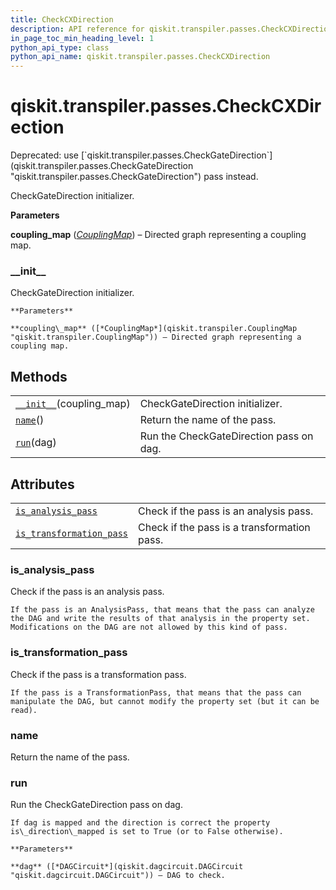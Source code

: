 ```yaml
---
title: CheckCXDirection
description: API reference for qiskit.transpiler.passes.CheckCXDirection
in_page_toc_min_heading_level: 1
python_api_type: class
python_api_name: qiskit.transpiler.passes.CheckCXDirection
---
```


# qiskit.transpiler.passes.CheckCXDirection

<Class id="qiskit.transpiler.passes.CheckCXDirection" github="https://github.com/qiskit/qiskit/tree/stable/0.18/qiskit/transpiler/passes/utils/check_cx_direction.py" signature="CheckCXDirection(*args, **kwargs)">
  Deprecated: use [`qiskit.transpiler.passes.CheckGateDirection`](qiskit.transpiler.passes.CheckGateDirection "qiskit.transpiler.passes.CheckGateDirection") pass instead.

  CheckGateDirection initializer.

  **Parameters**

  **coupling\_map** ([*CouplingMap*](qiskit.transpiler.CouplingMap "qiskit.transpiler.CouplingMap")) – Directed graph representing a coupling map.

  ### \_\_init\_\_

  <Function id="qiskit.transpiler.passes.CheckCXDirection.__init__" name="__init__" signature="__init__(coupling_map)">
    CheckGateDirection initializer.

    **Parameters**

    **coupling\_map** ([*CouplingMap*](qiskit.transpiler.CouplingMap "qiskit.transpiler.CouplingMap")) – Directed graph representing a coupling map.
  </Function>

  ## Methods

  |                                                                                                                                       |                                         |
  | ------------------------------------------------------------------------------------------------------------------------------------- | --------------------------------------- |
  | [`__init__`](#qiskit.transpiler.passes.CheckCXDirection.__init__ "qiskit.transpiler.passes.CheckCXDirection.__init__")(coupling\_map) | CheckGateDirection initializer.         |
  | [`name`](#qiskit.transpiler.passes.CheckCXDirection.name "qiskit.transpiler.passes.CheckCXDirection.name")()                          | Return the name of the pass.            |
  | [`run`](#qiskit.transpiler.passes.CheckCXDirection.run "qiskit.transpiler.passes.CheckCXDirection.run")(dag)                          | Run the CheckGateDirection pass on dag. |

  ## Attributes

  |                                                                                                                                                                  |                                             |
  | ---------------------------------------------------------------------------------------------------------------------------------------------------------------- | ------------------------------------------- |
  | [`is_analysis_pass`](#qiskit.transpiler.passes.CheckCXDirection.is_analysis_pass "qiskit.transpiler.passes.CheckCXDirection.is_analysis_pass")                   | Check if the pass is an analysis pass.      |
  | [`is_transformation_pass`](#qiskit.transpiler.passes.CheckCXDirection.is_transformation_pass "qiskit.transpiler.passes.CheckCXDirection.is_transformation_pass") | Check if the pass is a transformation pass. |

  ### is\_analysis\_pass

  <Function id="qiskit.transpiler.passes.CheckCXDirection.is_analysis_pass" name="is_analysis_pass" signature="property is_analysis_pass">
    Check if the pass is an analysis pass.

    If the pass is an AnalysisPass, that means that the pass can analyze the DAG and write the results of that analysis in the property set. Modifications on the DAG are not allowed by this kind of pass.
  </Function>

  ### is\_transformation\_pass

  <Function id="qiskit.transpiler.passes.CheckCXDirection.is_transformation_pass" name="is_transformation_pass" signature="property is_transformation_pass">
    Check if the pass is a transformation pass.

    If the pass is a TransformationPass, that means that the pass can manipulate the DAG, but cannot modify the property set (but it can be read).
  </Function>

  ### name

  <Function id="qiskit.transpiler.passes.CheckCXDirection.name" name="name" signature="name()">
    Return the name of the pass.
  </Function>

  ### run

  <Function id="qiskit.transpiler.passes.CheckCXDirection.run" name="run" signature="run(dag)">
    Run the CheckGateDirection pass on dag.

    If dag is mapped and the direction is correct the property is\_direction\_mapped is set to True (or to False otherwise).

    **Parameters**

    **dag** ([*DAGCircuit*](qiskit.dagcircuit.DAGCircuit "qiskit.dagcircuit.DAGCircuit")) – DAG to check.
  </Function>
</Class>

